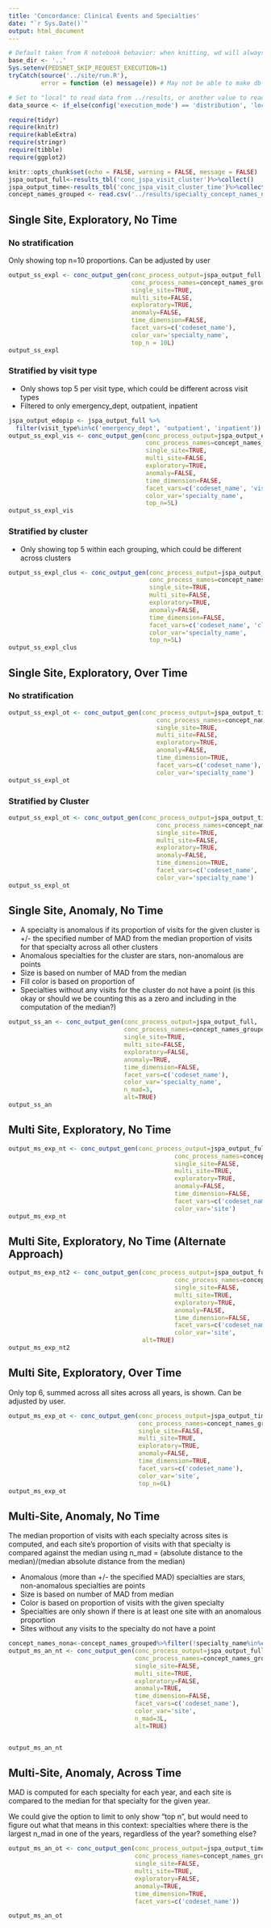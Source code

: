 ```yaml
---
title: 'Concordance: Clinical Events and Specialties'
date: "`r Sys.Date()`"
output: html_document
---
```


```r
# Default taken from R notebook behavior: when knitting, wd will always be location of notebook
base_dir <- '..'
Sys.setenv(PEDSNET_SKIP_REQUEST_EXECUTION=1)
tryCatch(source('../site/run.R'),
         error = function (e) message(e)) # May not be able to make db connection

# Set to "local" to read data from ../results, or another value to read from db
data_source <- if_else(config('execution_mode') == 'distribution', 'local', 'not_local')

require(tidyr)
require(knitr)
require(kableExtra)
require(stringr)
require(tibble)
require(ggplot2)

knitr::opts_chunk$set(echo = FALSE, warning = FALSE, message = FALSE)
jspa_output_full<-results_tbl('conc_jspa_visit_cluster')%>%collect()
jspa_output_time<-results_tbl('conc_jspa_visit_cluster_time')%>%collect()
concept_names_grouped <- read.csv('../results/specialty_concept_names_named.csv')
```

## Single Site, Exploratory, No Time

### No stratification

Only showing top n=10 proportions. Can be adjusted by user

```r
output_ss_expl <- conc_output_gen(conc_process_output=jspa_output_full,
                                  conc_process_names=concept_names_grouped,
                                  single_site=TRUE,
                                  multi_site=FALSE,
                                  exploratory=TRUE,
                                  anomaly=FALSE,
                                  time_dimension=FALSE,
                                  facet_vars=c('codeset_name'),
                                  color_var='specialty_name',
                                  top_n = 10L)
output_ss_expl
```

### Stratified by visit type

  - Only shows top 5 per visit type, which could be different across visit types
  - Filtered to only emergency_dept, outpatient, inpatient

```r
jspa_output_edopip <- jspa_output_full %>%
  filter(visit_type%in%c('emergency_dept', 'outpatient', 'inpatient'))
output_ss_expl_vis <- conc_output_gen(conc_process_output=jspa_output_edopip,
                                      conc_process_names=concept_names_grouped,
                                      single_site=TRUE,
                                      multi_site=FALSE,
                                      exploratory=TRUE,
                                      anomaly=FALSE,
                                      time_dimension=FALSE,
                                      facet_vars=c('codeset_name', 'visit_type'),
                                      color_var='specialty_name',
                                      top_n=5L)
output_ss_expl_vis
```

### Stratified by cluster

  - Only showing top 5 within each grouping, which could be different across clusters

```r
output_ss_expl_clus <- conc_output_gen(conc_process_output=jspa_output_full,
                                       conc_process_names=concept_names_grouped,
                                       single_site=TRUE,
                                       multi_site=FALSE,
                                       exploratory=TRUE,
                                       anomaly=FALSE,
                                       time_dimension=FALSE,
                                       facet_vars=c('codeset_name', 'cluster'),
                                       color_var='specialty_name',
                                       top_n=5L)
output_ss_expl_clus
```

## Single Site, Exploratory, Over Time

### No stratification

```r
output_ss_expl_ot <- conc_output_gen(conc_process_output=jspa_output_time,
                                         conc_process_names=concept_names_grouped,
                                         single_site=TRUE,
                                         multi_site=FALSE,
                                         exploratory=TRUE,
                                         anomaly=FALSE,
                                         time_dimension=TRUE,
                                         facet_vars=c('codeset_name'),
                                         color_var='specialty_name')
output_ss_expl_ot
```

### Stratified by Cluster

```r
output_ss_expl_ot <- conc_output_gen(conc_process_output=jspa_output_time,
                                         conc_process_names=concept_names_grouped,
                                         single_site=TRUE,
                                         multi_site=FALSE,
                                         exploratory=TRUE,
                                         anomaly=FALSE,
                                         time_dimension=TRUE,
                                         facet_vars=c('codeset_name', 'cluster'),
                                         color_var='specialty_name')
output_ss_expl_ot
```

## Single Site, Anomaly, No Time

  - A specialty is anomalous if its proportion of visits for the given cluster is +/- the specified number of MAD from the median proportion of visits for that specialty across all other clusters
  - Anomalous specialties for the cluster are stars, non-anomalous are points
  - Size is based on number of MAD from the median
  - Fill color is based on proportion of 
  - Specialties without any visits for the cluster do not have a point (is this okay or should we be counting this as a zero and including in the computation of the median?)

```r
output_ss_an <- conc_output_gen(conc_process_output=jspa_output_full,
                                conc_process_names=concept_names_grouped,
                                single_site=TRUE,
                                multi_site=FALSE,
                                exploratory=FALSE,
                                anomaly=TRUE,
                                time_dimension=FALSE,
                                facet_vars=c('codeset_name'),
                                color_var='specialty_name',
                                n_mad=3,
                                alt=TRUE)
output_ss_an
```

## Multi Site, Exploratory, No Time

```r
output_ms_exp_nt <- conc_output_gen(conc_process_output=jspa_output_full,
                                              conc_process_names=concept_names_grouped,
                                              single_site=FALSE,
                                              multi_site=TRUE,
                                              exploratory=TRUE,
                                              anomaly=FALSE,
                                              time_dimension=FALSE,
                                              facet_vars=c('codeset_name'),
                                              color_var='site')
output_ms_exp_nt
```

## Multi Site, Exploratory, No Time (Alternate Approach)

```r
output_ms_exp_nt2 <- conc_output_gen(conc_process_output=jspa_output_full,
                                              conc_process_names=concept_names_grouped,
                                              single_site=FALSE,
                                              multi_site=TRUE,
                                              exploratory=TRUE,
                                              anomaly=FALSE,
                                              time_dimension=FALSE,
                                              facet_vars=c('codeset_name'),
                                              color_var='site',
                                     alt=TRUE)
output_ms_exp_nt2
```

## Multi Site, Exploratory, Over Time

Only top 6, summed across all sites across all years, is shown. Can be adjusted by user.

```r
output_ms_exp_ot <- conc_output_gen(conc_process_output=jspa_output_time,
                                    conc_process_names=concept_names_grouped,
                                    single_site=FALSE,
                                    multi_site=TRUE,
                                    exploratory=TRUE,
                                    anomaly=FALSE,
                                    time_dimension=TRUE,
                                    facet_vars=c('codeset_name'),
                                    color_var='site',
                                    top_n=6L)
output_ms_exp_ot
```

## Multi-Site, Anomaly, No Time

The median proportion of visits with each specialty across sites is computed, and each site's proportion of visits with that specialty is compared against the median using n_mad = (absolute distance to the median)/(median absolute distance from the median)

  - Anomalous (more than +/- the specified MAD) specialties are stars, non-anomalous specialties are points
  - Size is based on number of MAD from median
  - Color is based on proportion of visits with the given specialty
  - Specialties are only shown if there is at least one site with an anomalous proportion
  - Sites without any visits to the specialty do not have a point
  

```r
concept_names_nona<-concept_names_grouped%>%filter(!specialty_name%in%c('Unknown','Other'))
output_ms_an_nt <- conc_output_gen(conc_process_output=jspa_output_full,
                                   conc_process_names=concept_names_grouped,
                                   single_site=FALSE,
                                   multi_site=TRUE,
                                   exploratory=FALSE,
                                   anomaly=TRUE,
                                   time_dimension=FALSE,
                                   facet_vars=c('codeset_name'),
                                   color_var='site',
                                   n_mad=3L,
                                   alt=TRUE)


output_ms_an_nt
```

## Multi-Site, Anomaly, Across Time

MAD is computed for each specialty for each year, and each site is compared to the median for that specialty for the given year.

We could give the option to limit to only show "top n", but would need to figure out what that means in this context: specialties where there is the largest n_mad in one of the years, regardless of the year? something else?

```r
output_ms_an_ot <- conc_output_gen(conc_process_output=jspa_output_time,
                                   conc_process_names=concept_names_grouped,
                                   single_site=FALSE,
                                   multi_site=TRUE,
                                   exploratory=FALSE,
                                   anomaly=TRUE,
                                   time_dimension=TRUE,
                                   facet_vars=c('codeset_name'))

output_ms_an_ot
```
